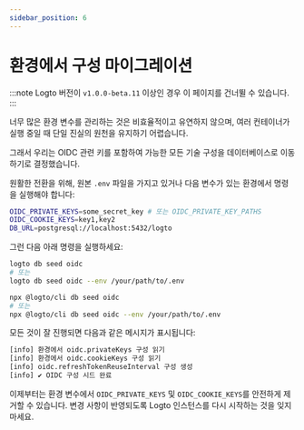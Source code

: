 ```yaml
---
sidebar_position: 6
---
```



# 환경에서 구성 마이그레이션

:::note
Logto 버전이 `v1.0.0-beta.11` 이상인 경우 이 페이지를 건너뛸 수 있습니다.
:::

너무 많은 환경 변수를 관리하는 것은 비효율적이고 유연하지 않으며, 여러 컨테이너가 실행 중일 때 단일 진실의 원천을 유지하기 어렵습니다.

그래서 우리는 OIDC 관련 키를 포함하여 가능한 모든 기술 구성을 데이터베이스로 이동하기로 결정했습니다.

원활한 전환을 위해, 원본 `.env` 파일을 가지고 있거나 다음 변수가 있는 환경에서 명령을 실행해야 합니다:

```bash
OIDC_PRIVATE_KEYS=some_secret_key # 또는 OIDC_PRIVATE_KEY_PATHS
OIDC_COOKIE_KEYS=key1,key2
DB_URL=postgresql://localhost:5432/logto
```

그런 다음 아래 명령을 실행하세요:

<Tabs groupId="cmd">

  <TabItem value="cli" label="CLI">

```bash
logto db seed oidc
# 또는
logto db seed oidc --env /your/path/to/.env
```

  </TabItem>
  <TabItem value="npx" label="npx">

```bash
npx @logto/cli db seed oidc
# 또는
npx @logto/cli db seed oidc --env /your/path/to/.env
```

  </TabItem>

</Tabs>

모든 것이 잘 진행되면 다음과 같은 메시지가 표시됩니다:

```bash
[info] 환경에서 oidc.privateKeys 구성 읽기
[info] 환경에서 oidc.cookieKeys 구성 읽기
[info] oidc.refreshTokenReuseInterval 구성 생성
[info] ✔ OIDC 구성 시드 완료
```

이제부터는 환경 변수에서 `OIDC_PRIVATE_KEYS` 및 `OIDC_COOKIE_KEYS`를 안전하게 제거할 수 있습니다. 변경 사항이 반영되도록 Logto 인스턴스를 다시 시작하는 것을 잊지 마세요.
